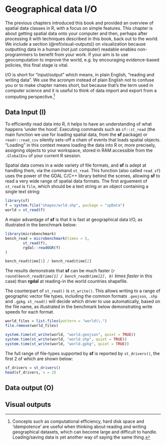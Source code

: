 # Geographical data I/O {#read-write}

The previous chapters introduced this book and provided an overview of spatial data classes in R, with a focus on simple features.
This chapter is about getting spatial data onto your computer and then, perhaps after processing it with techniques described in this book, back out to the world.
We include a section (\@ref(visual-outputs)) on visualization because outputting data in a human (not just computer) readable enables non-programmers to benefit from your work.
If your aim is to use geocomputation to improve the world, e.g. by encouraging evidence-based policies, this final stage is vital.

I/O is short for "input/output" which means, in plain English, "reading and writing data".
We use the acronym instead of plain English not to confuse you or to make chapter names short, but because that's the term used in computer science and it is useful to think of data import and export from a computing perspective.^[
Concepts such as computational efficiency, hard disk space and 'idempotence' are useful when thinking about reading and writing geographical datasets, which can become large and difficult to handle.
Loading/saving data is yet another way of saying the same thing.
]

<!-- todo: check we mention computational efficiency, disk-space and 'idempotence' -->

<!-- Old intro to this chapter - can we salvage anything from this? -->
<!-- Reading, writing and plotting are 3 of the most important initial stages in geocomputation. -->
<!-- If you cannot load your data, it's not even worth starting. -->
<!-- If you cannot write your processed data, it will make it hard to collaborate with others. -->
<!-- Furthermore, an often-overlooked issue is that if you cannot create visuals of your spatial data, it will be hard to understand. -->
<!-- For this reason this introductory chapter also has a section on basic map making. -->

## Data Input (I)

To efficiently read data into R, it helps to have an understanding of what happens 'under the hood'.
Executing commands such as `sf::st_read` (the main function we use for loading spatial data, from the **sf** package) or `readr::read_csv` silently sets-off a chain of events that loads spatial objects.
"Loading" in this context means loading the data into R or, more precisely, assigning objects to your workspace, stored in RAM accessible from the `.GlobalEnv` of your current R session.
<!-- coud add a footnote here mentioning `.GlobalEnv` -->

Spatial data comes in a wide variety of file formats, and **sf** is adept at handling them, via the command `st_read`.
This function (also called `read_sf`) uses the power of the GDAL C/C++ library behind the scenes, allowing **sf** to read a very wide range of spatial data formats.
The first arguement of `st_read` is `file`, which should be a text string or an object containing a single text string:

```r
library(sf)
f = system.file("shapes/wrld.shp", package = "spData")
world = st_read(f)
```


A major advantage of **sf** is that it is fast at geographical data I/O, as illustrated in the benchmark below:

```r
library(microbenchmark)
bench_read = microbenchmark(times = 5,
        st_read(f),
        rgdal::readOGR(f)
)
```

```r
bench_read$time[1] / bench_read$time[2]
```

The results demonstrate that **sf** can be much faster (*`r round(bench_read$time[1] / bench_read$time[2], 0)` times faster* in this case) than **rgdal** at reading-in the world countries shapefile.

The counterpart of `st_read()` is `st_write()`. This allows writing to a range of geographic vector file types, including the common formats `.geojson`, `.shp` and `.gpkg`. `st_read()` will decide which driver to use automatically, based on the file name, as illustrated in the benchmark below demonstrating write speeds for each format.

```r
world_files = list.files(pattern = "world\\.")
file.remove(world_files)
```

```r
system.time(st_write(world, "world.geojson", quiet = TRUE))
system.time(st_write(world, "world.shp", quiet = TRUE)) 
system.time(st_write(world, "world.gpkg", quiet = TRUE))
```

The full range of file-types supported by **sf** is reported by `st_drivers()`, the first 2 of which are shown below:

```r
sf_drivers = st_drivers()
head(sf_drivers, n = 2)
```

## Data output (O)

## Visual outputs


<!-- ## Vector -->

<!-- 
- sf package 
- st_drivers
- st_read, read_sf
- st_write, write_sf
- text files 
- WKT, WKB, sp (st_as_sf)
-->

<!-- ## Raster -->

<!-- 
- raster package 
- raster
-->
